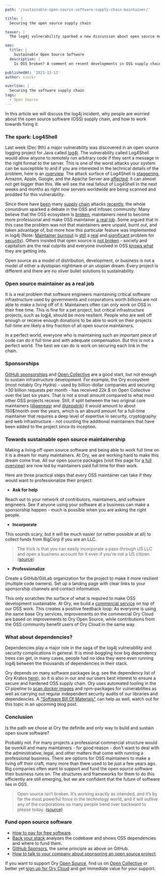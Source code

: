 ```yaml
---
path: '/sustainable-open-source-software-supply-chain-maintainer/'

title: |
  Securing the open source supply chain

teaser: |
  The log4j vulnerability sparked a new discussion about open source maintainership and how it can be improved. This article summarizes the discussion and shows how Ory is addressing the problem.

seo:
  title: |
    Sustainable Open Source Software
  description: |
    Is OSS broken? A comment on recent developments in OSS supply chain security.

publishedAt: '2021-12-13'
author: vinckr

overline: |
  Securing the software supply chain
tags:
  - Open Source
---
```


In this article we will discuss the log4j incident, why people are worried about
the open source software (OSS) supply chain, and how to work towards fixing it.

### The spark: Log4Shell

Last week (Dec 9th) a major vulnerability was discovered in an open source
logging project for Java called [log4j](https://logging.apache.org/log4j/). The
vulnerability called Log4Shell would allow anyone to remotely run arbitrary code
if they sent a message in the right format to the server. This is one of the
worst attacks your system can be susceptible to and if you are interested in the
technical details of the problem, here is an
[overview](https://www.techsolvency.com/story-so-far/cve-2021-44228-log4j-log4shell/).
The attack surface of Log4Shell is
[staggering](https://www.techsolvency.com/story-so-far/cve-2021-44228-log4j-log4shell/#who-affected),
Amazon, Apple, Google, and the Apache Server are
[affected](https://github.com/YfryTchsGD/Log4jAttackSurface); it can almost not
get bigger than this. We will see the real fallout of Log4Shell in the next
weeks and months as right now servers worldwide are being scanned and prodded
for this vulnerability.

Since there have
[been](https://www.mandiant.com/resources/evasive-attacker-leverages-solarwinds-supply-chain-compromises-with-sunburst-backdoor)
many
[supply](https://therecord.media/revil-ransomware-executes-supply-chain-attack-via-malicious-kaseya-update/)
[chain](https://www.bleepingcomputer.com/news/security/microsoft-admits-to-signing-rootkit-malware-in-supply-chain-fiasco/)
attacks
[recently](https://portswigger.net/daily-swig/supply-chain-attacks-against-the-open-source-ecosystem-soar-by-650-report),
the whole conundrum sparked a debate in the OSS and infosec community: Many
believe that the OSS ecosystem is
[broken](https://christine.website/blog/open-source-broken-2021-12-11),
maintainers need to become more professional and make OSS maintainer
[a real job](https://blog.filippo.io/professional-maintainers/). Some argued
that in this case the problem was not that maintainers were unpaid, burnt out,
and taken advantage of, but more how this particular feature was implemented in
log4j (Note:
[Maintainer burnout](https://www.jeffgeerling.com/blog/2016/why-i-close-prs-oss-project-maintainer-notes)
is [still](https://opensource.guide/best-practices/#its-okay-to-hit-pause) a
[real](<[https:/](https://docs.brew.sh/Maintainers-Avoiding-Burnout)/>) and
[significant](https://www.gradiant.org/en/blog/open-source-maintainer-burnout-as-an-attack-surface/)
problem for
[security](https://haacked.com/archive/2019/05/28/maintainer-burnout/)). Others
insisted that open source is
[not broken](https://nadh.in/blog/open-source-is-not-broken/) - society and
capitalism are the real culprits and everyone involved in OSS
[knows what](https://andrewducker.dreamwidth.org/4085856.html?thread=28352864#cmt28352864)
they are getting into.

Open source as a model of distribution, development, or business is not a model
of either a dystopian nightmare or an utopian dream. Every project is different
and there are no silver bullet solutions to sustainability.

### Open source maintainer as a real job

It is a real problem that software engineers maintaining critical software
infrastructure used by governments and corporations worth billions are not able
to make a living off of it. Maintainers often can only work on OSS in their free
time. This is fine for a pet project, but critical infrastructure projects, such
as logj4, should be more resilient. People who are well off enough or receive
enough donations to be able to work on their projects full-time are likely a
tiny fraction of all open source maintainers.

In a perfect world, everyone who is maintaining such an important piece of code
can do it full time and with adequate compensation. But this is not a perfect
world. The best we can do is work on securing each link in the chain.

### Sponsorships

[GitHub sponsorships](https://github.com/sponsors/community) and
[Open Collective](https://opencollective.com/) are a good start, but not enough
to sustain infrastructure development. For example, the Ory ecosystem (most
notably Ory Hydra) - used by billion-dollar companies and securing >30 billion
requests per month - has received 22k $ on Open Collective over the last six
years. That is not a small amount compared to what most other OSS projects
receive. Still, if split between the two original core maintainers
([@aeneasr](github.com/aeneasr) and [@zepatrik](https://github.com/zepatrik)) it
would amount to about 150$/month over the years, which is an absurd amount for a
full-time maintainer that requires a deep level of expertise in security,
cryptography and web infrastructure - not counting the additional maintainers
that have been added to the project since its inception.

### Towards sustainable open source maintainership

Making a living off open source software and being able to work full time on it
is a dream for many maintainers. At Ory, we are working hard to make this dream
come true. All our open source packages (visit this page for
[a full overview](https://www.ory.sh/open-source/)) are now led by maintainers
paid full time for their work.

Here are three practical steps that every OSS maintainer can take if they would
want to professionalize their project:

- **Ask for help**

Reach out to your network of contributors, maintainers, and software engineers.
See if anyone using your software at a business can make a sponsorship happen -
much is possible when you are asking the right people.

- **Incorporate**

This sounds scary, but it will be much easier (or rather possible at all) to
collect funds from BigCorp if you are an LLC.

> The trick is that you can easily incorporate a pass-through US LLC and open a
> business account for it even if you're not a US citizen.
> ([source](https://blog.filippo.io/professional-maintainers/))

- **Professionalize**

Create a GitHub/GitLab organization for the project to make it more resilient
(multiple code owners). Set up a landing page with clear links to your
sponsorship channels and contact information.

This only scratches the surface of what is required to make OSS development
sustainable. At Ory, we build a [commercial service](https://www.ory.sh/pricing)
on top of our OSS work. This creates a positive feedback loop: As everyone is
using the same base Ory services, improvements on the commercial Ory Cloud are
based on improvements to Ory Open Source, while contributions from the OSS
community benefit users of Ory Cloud in the same way.

### What about dependencies?

Dependencies play a major role in the saga of the log4j vulnerability and
security complications in general. It is mind-boggling how big dependency trees
can get, in many cases, people had no idea they were even running log4j between
the thousands of dependencies in their stack.

Ory depends on many software packages (e.g. see the dependency list of Ory
Kratos [here](https://github.com/ory/kratos/blob/master/go.sum)), so it is also
in our and our users best interest to ensure a secure and hardened OSS supply
chain. Ory uses automated tooling in the CI pipeline to
[scan docker images](https://github.com/ory/kratos/actions/workflows/cve-scan.yaml)
and npm-packages for vulnerabilities as well as carrying out regular independent
security audits of our libraries and dependencies. A
["Software Bill Of Materials"](https://codenotary.com/blog/apache-log4j-vulnerability-shows-the-importance-of-sboms/)
can help as well, watch out for this topic in an upcoming blog post.

### Conclusion

Is the path we chose at Ory the definite and only way to build and sustain open
soure software?

Probably not. For many projects a professional commercial structure would be
overkill and many maintainers - for good reason - don't want to deal with the
administrative, legal, and other matters that come with running a professional
business. There are options for OSS maintainers to make a living off their
craft, many more than there used to be just a few years ago. Big companies often
want to support and fund the open source software their business runs on. The
structures and frameworks for them to do this efficiently are still emerging,
but we are confident that the future of software lies in OSS.

> Open source isn’t broken. It’s working exactly as intended, and it’s by far
> the most powerful force in the technology world, and it will outlive any of
> the corporations so many people bend over backward to please today.
> [(source)](https://www.osnews.com/story/134324/open-source-is-not-broken/)

### Fund open source software

- [How to pay for free software](https://files.puzzling.org/wayback/pay-for-foss/).
- [Back your stack](https://opencollective.com/backyourstack) analyzes the
  codebase and shows OSS dependencies and where to fund them.
- [GitHub Sponsors](https://github.com/sponsors/community), the same principle
  as above on GitHub.
- [How to talk to your company about sponsoring an open source project](https://humanwhocodes.com/blog/2021/05/talk-to-your-company-sponsoring-open-source/).

If you want to support Ory [Open Source](https://www.ory.sh/open-source), find
us on [Open Collective](https://opencollective.com/ory) or better yet
[sign up for Ory Cloud](https://www.ory.sh/pricing) and get immediate value for
your support.
